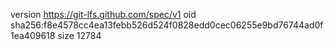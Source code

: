 version https://git-lfs.github.com/spec/v1
oid sha256:f8e4578cc4ea13febb526d524f0828edd0cec06255e9bd76744ad0f1ea409618
size 12784
